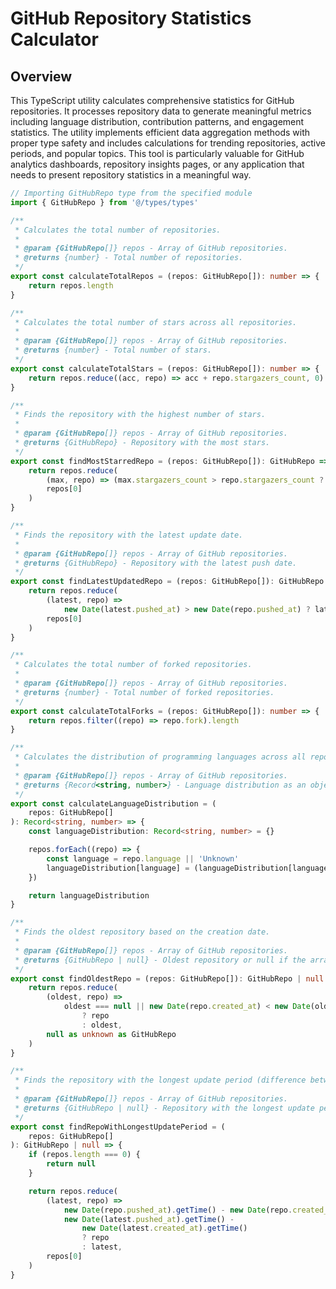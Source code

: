 # GitHub Repository Statistics Calculator

## Overview

This TypeScript utility calculates comprehensive statistics for GitHub repositories. It processes repository data to generate meaningful metrics including language distribution, contribution patterns, and engagement statistics. The utility implements efficient data aggregation methods with proper type safety and includes calculations for trending repositories, active periods, and popular topics. This tool is particularly valuable for GitHub analytics dashboards, repository insights pages, or any application that needs to present repository statistics in a meaningful way.

```typescript
// Importing GitHubRepo type from the specified module
import { GitHubRepo } from '@/types/types'

/**
 * Calculates the total number of repositories.
 *
 * @param {GitHubRepo[]} repos - Array of GitHub repositories.
 * @returns {number} - Total number of repositories.
 */
export const calculateTotalRepos = (repos: GitHubRepo[]): number => {
	return repos.length
}

/**
 * Calculates the total number of stars across all repositories.
 *
 * @param {GitHubRepo[]} repos - Array of GitHub repositories.
 * @returns {number} - Total number of stars.
 */
export const calculateTotalStars = (repos: GitHubRepo[]): number => {
	return repos.reduce((acc, repo) => acc + repo.stargazers_count, 0)
}

/**
 * Finds the repository with the highest number of stars.
 *
 * @param {GitHubRepo[]} repos - Array of GitHub repositories.
 * @returns {GitHubRepo} - Repository with the most stars.
 */
export const findMostStarredRepo = (repos: GitHubRepo[]): GitHubRepo => {
	return repos.reduce(
		(max, repo) => (max.stargazers_count > repo.stargazers_count ? max : repo),
		repos[0]
	)
}

/**
 * Finds the repository with the latest update date.
 *
 * @param {GitHubRepo[]} repos - Array of GitHub repositories.
 * @returns {GitHubRepo} - Repository with the latest push date.
 */
export const findLatestUpdatedRepo = (repos: GitHubRepo[]): GitHubRepo => {
	return repos.reduce(
		(latest, repo) =>
			new Date(latest.pushed_at) > new Date(repo.pushed_at) ? latest : repo,
		repos[0]
	)
}

/**
 * Calculates the total number of forked repositories.
 *
 * @param {GitHubRepo[]} repos - Array of GitHub repositories.
 * @returns {number} - Total number of forked repositories.
 */
export const calculateTotalForks = (repos: GitHubRepo[]): number => {
	return repos.filter((repo) => repo.fork).length
}

/**
 * Calculates the distribution of programming languages across all repositories.
 *
 * @param {GitHubRepo[]} repos - Array of GitHub repositories.
 * @returns {Record<string, number>} - Language distribution as an object.
 */
export const calculateLanguageDistribution = (
	repos: GitHubRepo[]
): Record<string, number> => {
	const languageDistribution: Record<string, number> = {}

	repos.forEach((repo) => {
		const language = repo.language || 'Unknown'
		languageDistribution[language] = (languageDistribution[language] || 0) + 1
	})

	return languageDistribution
}

/**
 * Finds the oldest repository based on the creation date.
 *
 * @param {GitHubRepo[]} repos - Array of GitHub repositories.
 * @returns {GitHubRepo | null} - Oldest repository or null if the array is empty.
 */
export const findOldestRepo = (repos: GitHubRepo[]): GitHubRepo | null => {
	return repos.reduce(
		(oldest, repo) =>
			oldest === null || new Date(repo.created_at) < new Date(oldest.created_at)
				? repo
				: oldest,
		null as unknown as GitHubRepo
	)
}

/**
 * Finds the repository with the longest update period (difference between created_at and pushed_at).
 *
 * @param {GitHubRepo[]} repos - Array of GitHub repositories.
 * @returns {GitHubRepo | null} - Repository with the longest update period or null if the array is empty.
 */
export const findRepoWithLongestUpdatePeriod = (
	repos: GitHubRepo[]
): GitHubRepo | null => {
	if (repos.length === 0) {
		return null
	}

	return repos.reduce(
		(latest, repo) =>
			new Date(repo.pushed_at).getTime() - new Date(repo.created_at).getTime() >
			new Date(latest.pushed_at).getTime() -
				new Date(latest.created_at).getTime()
				? repo
				: latest,
		repos[0]
	)
}
```
